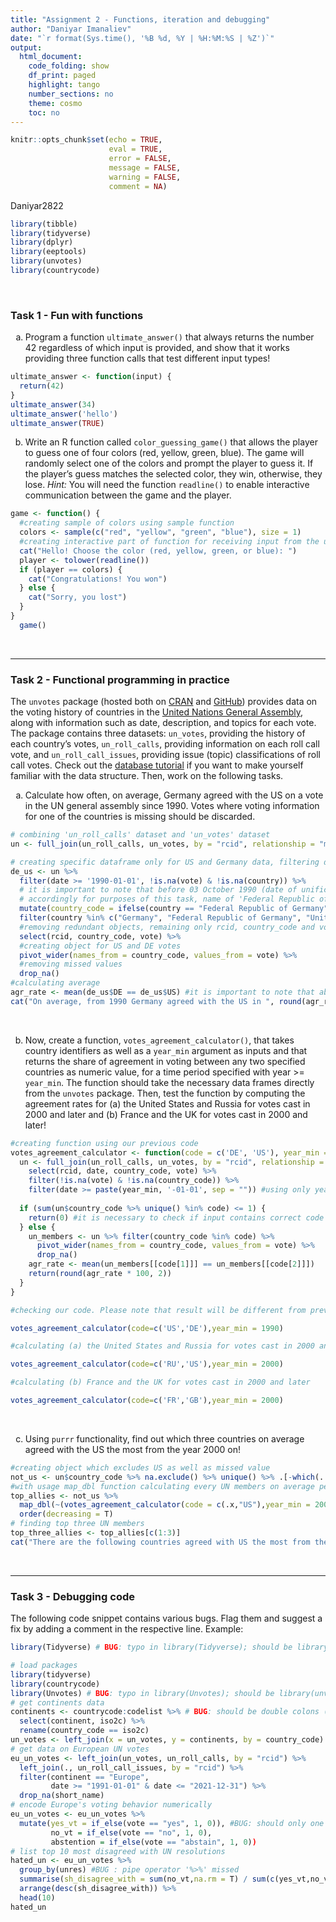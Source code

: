 ```yaml
---
title: "Assignment 2 - Functions, iteration and debugging"
author: "Daniyar Imanaliev"
date: "`r format(Sys.time(), '%B %d, %Y | %H:%M:%S | %Z')`"
output:
  html_document:
    code_folding: show
    df_print: paged
    highlight: tango
    number_sections: no
    theme: cosmo
    toc: no
---
```

  
<style>
div.answer {background-color:#f3f0ff; border-radius: 5px; padding: 20px;}
</style>

```r
knitr::opts_chunk$set(echo = TRUE,
                      eval = TRUE,
                      error = FALSE,
                      message = FALSE,
                      warning = FALSE,
                      comment = NA)
```

<!-- Do not forget to input your Github username in the YAML configuration up there --> 

Daniyar2822

```r
library(tibble)
library(tidyverse)
library(dplyr)
library(eeptools)
library(unvotes)
library(countrycode)
```

<br>

### Task 1 - Fun with functions

a) Program a function `ultimate_answer()` that always returns the number 42 regardless of which input is provided, and show that it works providing three function calls that test different input types!

```r
ultimate_answer <- function(input) {
  return(42)
}
ultimate_answer(34)
ultimate_answer('hello')
ultimate_answer(TRUE)
```

b) Write an R function called `color_guessing_game()` that allows the player to guess one of four colors (red, yellow, green, blue). The game will randomly select one of the colors and prompt the player to guess it. If the player's guess matches the selected color, they win, otherwise, they lose. *Hint:* You will need the function `readline()` to enable interactive communication between the game and the player.

```r
game <- function() {
  #creating sample of colors using sample function
  colors <- sample(c("red", "yellow", "green", "blue"), size = 1)
  #creating interactive part of function for receiving input from the user
  cat("Hello! Choose the color (red, yellow, green, or blue): ")
  player <- tolower(readline())
  if (player == colors) {
    cat("Congratulations! You won")
  } else {
    cat("Sorry, you lost") 
  }
}
  game()

```

<br>

***

### Task 2 - Functional programming in practice

The `unvotes` package (hosted both on [CRAN](https://cran.r-project.org/web/packages/unvotes/index.html) and [GitHub](https://github.com/dgrtwo/unvotes)) provides data on the voting history of countries in the [United Nations General Assembly](http://www.un.org/en/ga/), along with information such as date, description, and topics for each vote. The package contains three datasets: `un_votes`, providing the history of each country's votes, `un_roll_calls`, providing information on each roll call vote, and `un_roll_call_issues`, providing issue (topic) classifications of roll call votes. Check out the [database tutorial](https://github.com/dgrtwo/unvotes) if you want to make yourself familiar with the data structure. Then, work on the following tasks.

a) Calculate how often, on average, Germany agreed with the US on a vote in the UN general assembly since 1990. Votes where voting information for one of the countries is missing should be discarded.

```r
# combining 'un_roll_calls' dataset and 'un_votes' dataset
un <- full_join(un_roll_calls, un_votes, by = "rcid", relationship = "many-to-many")

# creating specific dataframe only for US and Germany data, filtering data from 1990 removing missed ones
de_us <- un %>%
  filter(date >= '1990-01-01', !is.na(vote) & !is.na(country)) %>%
  # it is important to note that before 03 October 1990 (date of unification of Germany), the name of Federal Republic of Germany was used, 
  # accordingly for purposes of this task, name of 'Federal Republic of Germany' shall be also used
  mutate(country_code = ifelse(country == "Federal Republic of Germany", "DE", country_code)) %>%
  filter(country %in% c("Germany", "Federal Republic of Germany", "United States")) %>%
  #removing redundant objects, remaining only rcid, country_code and vote
  select(rcid, country_code, vote) %>%
  #creating object for US and DE votes
  pivot_wider(names_from = country_code, values_from = vote) %>%
  #removing missed values
  drop_na()
#calculating average 
agr_rate <- mean(de_us$DE == de_us$US) #it is important to note that abstain votes also included to calculations, since abstain voting also shows political position of UN members
cat("On average, from 1990 Germany agreed with the US in ", round(agr_rate*100, 2), "%", sep = "")
```

<br>

b) Now, create a function, `votes_agreement_calculator()`, that takes country identifiers as well as a `year_min` argument as inputs and that returns the share of agreement in voting between any two specified countries as numeric value, for a time period specified with year >= `year_min`. The function should take the necessary data frames directly from the `unvotes` package. Then, test the function by computing the agreement rates for (a) the United States and Russia for votes cast in 2000 and later and (b) France and the UK for votes cast in 2000 and later!

```r
#creating function using our previous code
votes_agreement_calculator <- function(code = c('DE', 'US'), year_min = 1990) {
  un <- full_join(un_roll_calls, un_votes, by = "rcid", relationship = "many-to-many") %>%
    select(rcid, date, country_code, vote) %>%
    filter(!is.na(vote) & !is.na(country_code)) %>%
    filter(date >= paste(year_min, '-01-01', sep = "")) #using only year as required
  
  if (sum(un$country_code %>% unique() %in% code) <= 1) {
    return(0) #it is necessary to check if input contains correct code
  } else {
    un_members <- un %>% filter(country_code %in% code) %>%
      pivot_wider(names_from = country_code, values_from = vote) %>%
      drop_na()
    agr_rate <- mean(un_members[[code[1]]] == un_members[[code[2]]])
    return(round(agr_rate * 100, 2))
  }
}
```


```r
#checking our code. Please note that result will be different from previous task, since it was intentionally ignored special cases like unification of Germany

votes_agreement_calculator(code=c('US','DE'),year_min = 1990)
```


```r
#calculating (a) the United States and Russia for votes cast in 2000 and later

votes_agreement_calculator(code=c('RU','US'),year_min = 2000)

```
```r
#calculating (b) France and the UK for votes cast in 2000 and later

votes_agreement_calculator(code=c('FR','GB'),year_min = 2000)

```


<br>

c) Using `purrr` functionality, find out which three countries on average agreed with the US the most from the year 2000 on!

```r
#creating object which excludes US as well as missed value
not_us <- un$country_code %>% na.exclude() %>% unique() %>% .[-which(. =="US")]
#with usage map_dbl function calculating every UN members on average percent of mutual agreement during UN voting in ascending order
top_allies <- not_us %>% 
  map_dbl(~(votes_agreement_calculator(code = c(.x,"US"),year_min = 2000))) %>% 
  order(decreasing = T)
# finding top three UN members
top_three_allies <- top_allies[c(1:3)]
cat("There are the following countries agreed with US the most from the year 2000:", countrycode(not_us[top_three_allies], origin = 'iso2c', destination = 'country.name'))


```

<br>

***

### Task 3 - Debugging code

The following code snippet contains various bugs. Flag them and suggest a fix by adding a comment in the respective line. Example:

```r
library(Tidyverse) # BUG: typo in library(Tidyverse); should be library(tidyverse) instead
```

```r
# load packages
library(tidyverse)
library(countrycode)
library(Unvotes) # BUG: typo in library(Unvotes); should be library(unvotes)
# get continents data
continents <- countrycode:codelist %>% # BUG: should be double colons (::) instead of single one
  select(continent, iso2c) %>%
  rename(country_code == iso2c)
un_votes <- left_join(x = un_votes, y = continents, by = country_code)
# get data on European UN votes
eu_un_votes <- left_join(un_votes, un_roll_calls, by = "rcid") %>%
  left_join(., un_roll_call_issues, by = "rcid") %>% 
  filter(continent == "Europe", 
         date >= "1991-01-01" & date <= "2021-12-31") %>% 
  drop_na(short_name)
# encode Europe's voting behavior numerically
eu_un_votes <- eu_un_votes %>% 
  mutate(yes_vt = if_else(vote == "yes", 1, 0)), #BUG: should only one parenthesis instead of two
         no_vt = if_else(vote == "no", 1, 0),
         abstention = if_else(vote == "abstain", 1, 0))
# list top 10 most disagreed with UN resolutions
hated_un <- eu_un_votes %>%
  group_by(unres) #BUG : pipe operator '%>%' missed
  summarise(sh_disagree_with = sum(no_vt,na.rm = T) / sum(c(yes_vt,no_vt, abstention), na.rm = T)) %>% 
  arrange(desc(sh_disagree_with)) %>% 
  head(10)
hated_un
``` 


